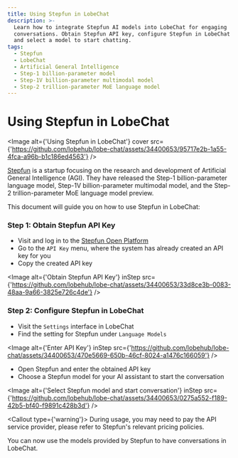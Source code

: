 ```yaml
---
title: Using Stepfun in LobeChat
description: >-
  Learn how to integrate Stepfun AI models into LobeChat for engaging
  conversations. Obtain Stepfun API key, configure Stepfun in LobeChat settings,
  and select a model to start chatting.
tags:
  - Stepfun
  - LobeChat
  - Artificial General Intelligence
  - Step-1 billion-parameter model
  - Step-1V billion-parameter multimodal model
  - Step-2 trillion-parameter MoE language model
---
```


# Using Stepfun in LobeChat

<Image
  alt={'Using Stepfun in LobeChat'}
  cover
  src={'https://github.com/lobehub/lobe-chat/assets/34400653/95717e2b-1a55-4fca-a96b-b1c186ed4563'}
/>

[Stepfun](https://www.stepfun.com/) is a startup focusing on the research and development of Artificial General Intelligence (AGI). They have released the Step-1 billion-parameter language model, Step-1V billion-parameter multimodal model, and the Step-2 trillion-parameter MoE language model preview.

This document will guide you on how to use Stepfun in LobeChat:

<Steps>

### Step 1: Obtain Stepfun API Key

- Visit and log in to the [Stepfun Open Platform](https://platform.stepfun.com/)
- Go to the `API Key` menu, where the system has already created an API key for you
- Copy the created API key

<Image
  alt={'Obtain Stepfun API Key'}
  inStep
  src={'https://github.com/lobehub/lobe-chat/assets/34400653/33d8ce3b-0083-48aa-9a66-3825e726c4de'}
/>

### Step 2: Configure Stepfun in LobeChat

- Visit the `Settings` interface in LobeChat
- Find the setting for Stepfun under `Language Models`

<Image
  alt={'Enter API Key'}
  inStep
  src={'https://github.com/lobehub/lobe-chat/assets/34400653/470e5669-650b-46cf-8024-a1476c166059'}
/>

- Open Stepfun and enter the obtained API key
- Choose a Stepfun model for your AI assistant to start the conversation

<Image
  alt={'Select Stepfun model and start conversation'}
  inStep
  src={'https://github.com/lobehub/lobe-chat/assets/34400653/0275a552-f189-42b5-bf40-f9891c428b3d'}
/>

<Callout type={'warning'}>
  During usage, you may need to pay the API service provider, please refer to Stepfun's relevant
  pricing policies.
</Callout>

</Steps>

You can now use the models provided by Stepfun to have conversations in LobeChat.
